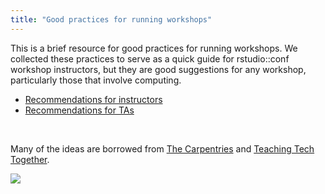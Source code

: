 ```yaml
---
title: "Good practices for running workshops"
---
```


This is a brief resource for good practices for running workshops.
We collected these practices to serve as a quick guide for rstudio::conf workshop instructors, but they are good suggestions for any workshop, particularly those that involve computing.

-   [Recommendations for instructors](/instructor.html)
-   [Recommendations for TAs](/ta.html)

<br>

Many of the ideas are borrowed from [The Carpentries](https://carpentries.org/) and [Teaching Tech Together](https://teachtogether.tech/).

![](images/conf24.png){fig-alt="Illustration of a diverse group of five cool people and a dog walking towards the left; one person is on a skateboard, one is looking at a computer, two are just walking, and one is eating Chicago deep dish pizza; the dog is tan with brown spots" fig-align="center"}
